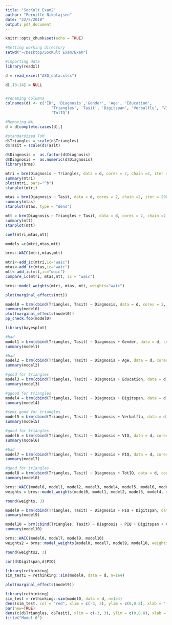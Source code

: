 ```yaml
---
title: "SocKult Exam2"
author: "Pernille Nikolajsen"
date: "22/5/2018"
output: pdf_document
---
```


```r
knitr::opts_chunk$set(echo = TRUE)
```


```r
#Setting working directory
setwd("~/Desktop/SocKult Exam/Exam")

#importing data
library(readxl)

d = read_excel("ASD_data.xlsx")

d[,13:14] = NULL


#renaming columns
colnames(d) <- c('ID', 'Diagnosis','Gender', 'Age', 'Education', 
                    'Triangles', 'Tasit', 'Digitspan', 'Verbalflu', 'VIQ', 'PIQ', 
                    'TotIQ')

#Removing NA
d = d[complete.cases(d),]

#standardized ToM
d$Triangles = scale(d$Triangles)
d$Tasit = scale(d$Tasit)

d$Diagnosis =  as.factor(d$Diagnosis)
d$Diagnosis =  as.numeric(d$Diagnosis)
library(brms)

```


```r
mtri = brm(Diagnosis ~ Triangles, data = d, cores = 2, chain =2, iter = 2000)
summary(mtri)
plot(mtri, pars="^b") 
stanplot(mtri)

mtas = brm(Diagnosis ~ Tasit, data = d, cores = 2, chain =2, iter = 2000)
summary(mtas)
stanplot(mtas, type = "dens")

mtt = brm(Diagnosis ~ Triangles + Tasit, data = d, cores = 2, chain =2, iter = 2000)
summary(mtt)
stanplot(mtt)

coef(mtri,mtas,mtt)

models =c(mtri,mtas,mtt)

brms::WAIC(mtri,mtas,mtt)

mtri<-add_ic(mtri,ic="waic")
mtas<-add_ic(mtas,ic="waic")
mtt<-add_ic(mtt,ic="waic")
compare_ic(mtri, mtas,mtt, ic = "waic")

brms::model_weights(mtri, mtas, mtt, weights="waic")

plot(marginal_effects(mtt))

```

```r

model0 = brm(cbind(Triangles, Tasit) ~ Diagnosis, data = d, cores = 2, chain =2, iter = 2000)
summary(model0)
plot(marginal_effects(model0))
pp_check.foo(model0)

library(bayesplot)

#bad
model1 = brm(cbind(Triangles, Tasit) ~ Diagnosis + Gender, data = d, cores = 2, chain =2, iter = 2000)
summary(model1)

#bad
model2 = brm(cbind(Triangles, Tasit) ~ Diagnosis + Age, data = d, cores = 2, chain =2, iter = 2000)
summary(model2)

#good for triangles
model3 = brm(cbind(Triangles, Tasit) ~ Diagnosis + Education, data = d, cores = 2, chain =2, iter = 2000)
summary(model3)

#ggood for triangles
model4 = brm(cbind(Triangles, Tasit) ~ Diagnosis + Digitspan, data = d, cores = 2, chain =2, iter = 2000)
summary(model4)

#semi good for triangles
model5 = brm(cbind(Triangles, Tasit) ~ Diagnosis + Verbalflu, data = d, cores = 2, chain =2, iter = 2000)
summary(model5)

#good for triangles
model6 = brm(cbind(Triangles, Tasit) ~ Diagnosis + VIQ, data = d, cores = 2, chain =2, iter = 2000)
summary(model6)

#bad
model7 = brm(cbind(Triangles, Tasit) ~ Diagnosis + PIQ, data = d, cores = 2, chain =2, iter = 2000)
summary(model7)

#good for triangles
model8 = brm(cbind(Triangles, Tasit) ~ Diagnosis + TotIQ, data = d, cores = 2, chain =2, iter = 2000)
summary(model8)

brms::WAIC(model0, model1, model2, model3, model4, model5, model6, model7, model8)
weights = brms::model_weights(model0, model1, model2, model3, model4, model5, model6, model7, model8, weights="waic")

round(weights, 3)

model9 = brm(cbind(Triangles, Tasit) ~ Diagnosis + PIQ + Digitspan, data = d, cores = 2, chain =2, iter = 2000)
summary(model9)

model10 = brm(cbind(Triangles, Tasit) ~ Diagnosis + PIQ + Digitspan + VIQ, data = d, cores = 2, chain =2, iter = 2000)
summary(model10)

brms::WAIC(model0, model7, model9, model10)
weights2 = brms::model_weights(model0, model7, model9, model10, weights="waic")

round(weights2, 3)

cor(d$Digitspan,d$PIQ)

```


```r

library(rethinking)
sim_test1 = rethinking::sim(model9, data = d, n=1e4)

plot(marginal_effects(model9))

```


```r

library(rethinking)
sim_test = rethinking::sim(model0, data = d, n=1e4)
dens(sim_test, col = "red", xlim = c(-3, 3), ylim = c(0,0.8), xlab = " ")
par(new=TRUE)
dens(c(d$Triangles, d$Tasit), xlim = c(-3, 3), ylim = c(0,0.8), xlab = "ToM")
title("Model 0")

```